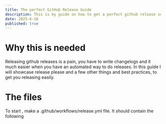 ```yaml
---
title: The perfect GitHub Release Guide
description: This is my guide on how to get a perfect github release set up
date: 2025-6-16
published: true
---
```


#  Why this is needed

Releasing github releases is a pain, you have to write changelogs and it much easier when you have an automated way to do releases. In this guide I will showcase release please and a few other things and best practices, to get you releasing easily.

# The files

To start , make a .github/workflows/release.yml file. It should contain the following 